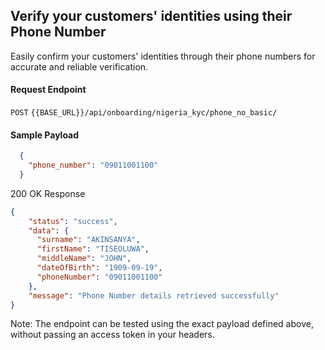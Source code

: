 ## Verify your customers' identities using their Phone Number

Easily confirm your customers' identities through their phone numbers for accurate and reliable verification.

#### Request Endpoint

`POST` `{{BASE_URL}}/api/onboarding/nigeria_kyc/phone_no_basic/`


#### Sample Payload

```json
  {
    "phone_number": "09011001100"
  }
```


200 OK Response

``` json
{
    "status": "success",
    "data": {
      "surname": "AKINSANYA",
      "firstName": "TISEOLUWA",
      "middleName": "JOHN",
      "dateOfBirth": "1909-09-19",
      "phoneNumber": "09011001100"
    },
    "message": "Phone Number details retrieved successfully"
}
```

Note: The endpoint can be tested using the exact payload defined above, without passing an access token in your headers.
